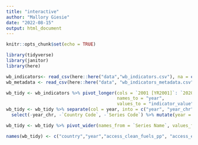 ```yaml
---
title: "interactive"
author: "Mallory Giesie"
date: "2022-08-15"
output: html_document
---
```


```r
knitr::opts_chunk$set(echo = TRUE)
```

```r
library(tidyverse)
library(janitor)
library(here)
```

```r
wb_indicators<- read_csv(here::here("data","wb_indicators.csv"), na = c("..", ""))
wb_metadata <- read_csv(here::here("data", "wb_indicators_metadata.csv"))
```

```r
wb_tidy <- wb_indicators %>% pivot_longer(cols = `2001 [YR2001]`: `2020 [YR2020]`, 
                                          names_to = "year", 
                                          values_to = "indicator_value")
wb_tidy <- wb_tidy %>% separate(col = year, into = c("year", "year_chr"), sep = " ") %>%
  select(-year_chr, -`Country Code`, -`Series Code`) %>% mutate(year = as.numeric(year)) %>% drop_na('Series Name')

wb_tidy <- wb_tidy %>% pivot_wider(names_from = `Series Name`, values_from = indicator_value)

names(wb_tidy) <- c("country","year","access_clean_fuels_pp", "access_electricity_pp", "co2_emissions_kt", "fossil_fuel_consumption_pp", "water_stress")
```

